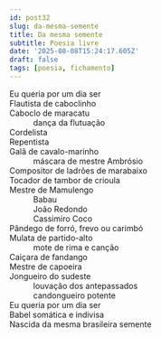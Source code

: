```yaml
---
id: post32
slug: da-mesma-semente
title: Da mesma semente
subtitle: Poesia livre
date: '2025-08-08T15:24:17.605Z'
draft: false
tags: [poesia, fichamento]
---
```

Eu queria por um dia ser  
Flautista de caboclinho  
Caboclo de maracatu  
&emsp;&emsp;&emsp;dança da flutuação  
Cordelista  
Repentista   
Galã de cavalo-marinho  
&emsp;&emsp;&emsp;máscara de mestre Ambrósio  
Compositor de ladrões de marabaixo  
Tocador de tambor de crioula  
Mestre de Mamulengo  
&emsp;&emsp;&emsp;Babau  
&emsp;&emsp;&emsp;João Redondo  
&emsp;&emsp;&emsp;Cassimiro Coco  
Pândego de forró, frevo ou carimbó  
Mulata de partido-alto  
&emsp;&emsp;&emsp;mote de rima e canção  
Caiçara de fandango  
Mestre de capoeira  
Jongueiro do sudeste  
&emsp;&emsp;&emsp;louvação dos antepassados  
&emsp;&emsp;&emsp;candongueiro potente  
Eu queria por um dia ser  
Babel somática e indivisa  
Nascida da mesma brasileira semente
